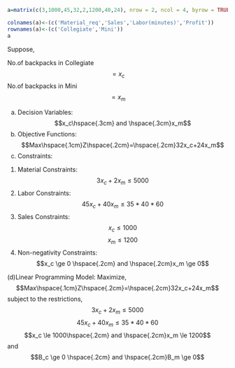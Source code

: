 ```{r}
a=matrix(c(3,1000,45,32,2,1200,40,24), nrow = 2, ncol = 4, byrow = TRUE)

colnames(a)<-(c('Material_req','Sales','Labor(minutes)','Profit'))
rownames(a)<-(c('Collegiate','Mini'))
a
```
Suppose,

No.of backpacks in Collegiate $$=x_c$$
No.of backpacks in Mini $$=x_m$$

(a) Decision Variables: $$x_c\hspace{.3cm} and \hspace{.3cm}x_m$$
(b) Objective Functions:$$Max\hspace{.1cm}Z\hspace{.2cm}=\hspace{.2cm}32x_c+24x_m$$
(c) Constraints:
1. Material Constraints:$$3x_c+2x_m \le 5000$$
2. Labor Constraints: $$45x_c+40x_m \le 35*40*60$$
3. Sales Constraints:$$x_c \le 1000$$
                     $$x_m \le 1200$$
4. Non-negativity Constraints:$$x_c \ge 0 \hspace{.2cm} and \hspace{.2cm}x_m \ge 0$$

(d)Linear Programming Model:
Maximize,
$$Max\hspace{.1cm}Z\hspace{.2cm}=\hspace{.2cm}32x_c+24x_m$$
subject to the restrictions,
$$3x_c+2x_m \le 5000$$
$$45x_c+40x_m \le 35*40*60$$
$$x_c \le 1000\hspace{.2cm} and \hspace{.2cm}x_m \le 1200$$
and
$$B_c \ge 0 \hspace{.2cm} and \hspace{.2cm}B_m \ge 0$$


